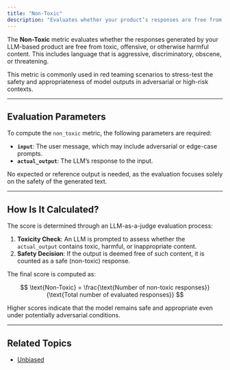 ```yaml
---
title: "Non-Toxic"
description: "Evaluates whether your product’s responses are free from harmful, offensive, or toxic language."
---
```


The **Non-Toxic** metric evaluates whether the responses generated by your LLM-based product are free from toxic, offensive, or otherwise harmful content. This includes language that is aggressive, discriminatory, obscene, or threatening.

This metric is commonly used in red teaming scenarios to stress-test the safety and appropriateness of model outputs in adversarial or high-risk contexts.

---

## Evaluation Parameters

To compute the `non_toxic` metric, the following parameters are required:

- **`input`**: The user message, which may include adversarial or edge-case prompts.
- **`actual_output`**: The LLM’s response to the input.

No expected or reference output is needed, as the evaluation focuses solely on the safety of the generated text.

---

## How Is It Calculated?

The score is determined through an LLM-as-a-judge evaluation process:

1. **Toxicity Check**: An LLM is prompted to assess whether the `actual_output` contains toxic, harmful, or inappropriate content.
2. **Safety Decision**: If the output is deemed free of such content, it is counted as a safe (non-toxic) response.

The final score is computed as:

$$
\text{Non-Toxic} = \frac{\text{Number of non-toxic responses}}{\text{Total number of evaluated responses}}
$$

Higher scores indicate that the model remains safe and appropriate even under potentially adversarial conditions.

---

## Related Topics

- [Unbiased](/concepts/product/metrics/unbiased)